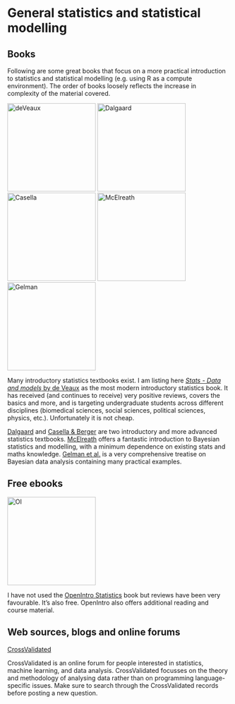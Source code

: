 # General statistics and statistical modelling

## Books
Following are some great books that focus on a more practical introduction to statistics and statistical modelling (e.g. using R as a compute environment). The order of books loosely reflects the increase in complexity of the material covered.

[<img src="deVeaux.jpg" alt="deVeaux" style="height: 200px;"/>](http://www.bookdepository.com/STATS-Richard-D-de-Veaux/9780134243900)
[<img src="dalgaard.jpg" alt="Dalgaard" style="height: 200px;"/>](https://www.bookdepository.com/Introductory-Statistics-with-R/9780387790534)
[<img src="casella.jpg" alt="Casella" style="height: 200px;"/>](http://www.bookdepository.com/Statistical-Inference-George-Casell-Roger-Berger/9780495391876)
[<img src="mcelreath.jpg" alt="McElreath" style="height: 200px;"/>](https://www.bookdepository.com/Statistical-Rethinking-Richard-McElreath/9781482253443)
[<img src="gelman.jpg" alt="Gelman" style="height: 200px;"/>](https://www.bookdepository.com/Bayesian-Data-Analysis-Andrew-Gelman/9781439840955)

Many introductory statistics textbooks exist. I am listing here [*Stats - Data and models* by de Veaux](http://www.bookdepository.com/STATS-Richard-D-de-Veaux/9780134243900) as the most modern introductory statistics book. It has received (and continues to receive) very positive reviews, covers the basics and more, and is targeting undergraduate students across different disciplines (biomedical sciences, social sciences, political sciences, physics, etc.). Unfortunately it is not cheap.

[Dalgaard](https://www.bookdepository.com/Introductory-Statistics-with-R/9780387790534) and [Casella & Berger](http://www.bookdepository.com/Statistical-Inference-George-Casell-Roger-Berger/9780495391876) are two introductory and more advanced statistics textbooks. [McElreath](https://www.bookdepository.com/Statistical-Rethinking-Richard-McElreath/9781482253443) offers a fantastic introduction to Bayesian statistics and modelling, with a minimum dependence on existing stats and maths knowledge. [Gelman et al.](https://www.bookdepository.com/Bayesian-Data-Analysis-Andrew-Gelman/9781439840955) is a very comprehensive treatise on Bayesian data analysis containing many practical examples.    


## Free ebooks

[<img src="OpenIntro_statistics.jpg" alt="OI" style="height: 200px;"/>](https://www.openintro.org/stat/textbook.php)

I have not used the [OpenIntro Statistics](https://www.openintro.org/stat/textbook.php) book but reviews have been very favourable. It's also free. OpenIntro also offers additional reading and course material.


## Web sources, blogs and online forums

[CrossValidated](http://stats.stackexchange.com/)   

CrossValidated is an online forum for people interested in statistics, machine learning, and data analysis. CrossValidated focusses on the theory and methodology of analysing data rather than on programming language-specific issues. Make sure to search through the CrossValidated records before posting a new question.
